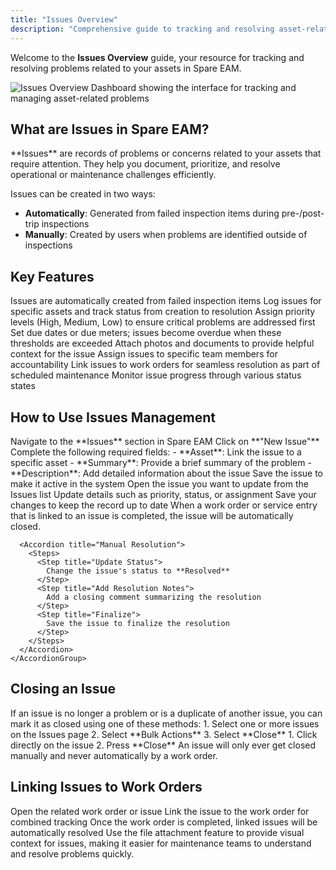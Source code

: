 ```yaml
---
title: "Issues Overview"
description: "Comprehensive guide to tracking and resolving asset-related problems in Spare EAM using the Issues system for efficient maintenance management"
---
```


Welcome to the **Issues Overview** guide, your resource for tracking and resolving problems related to your assets in Spare EAM.

![Issues Overview Dashboard showing the interface for tracking and managing asset-related problems](/images/spare-eam/issues-overview-dashboard.png)

## What are Issues in Spare EAM?

<Info>
**Issues** are records of problems or concerns related to your assets that require attention. They help you document, prioritize, and resolve operational or maintenance challenges efficiently.
</Info>

Issues can be created in two ways:
- **Automatically**: Generated from failed inspection items during pre-/post-trip inspections
- **Manually**: Created by users when problems are identified outside of inspections

## Key Features

<CardGroup cols={2}>
  <Card title="Automatic Creation" icon="magic-wand">
    Issues are automatically created from failed inspection items
  </Card>
  <Card title="Issue Tracking" icon="list-check">
    Log issues for specific assets and track status from creation to resolution
  </Card>
  <Card title="Prioritization" icon="exclamation">
    Assign priority levels (High, Medium, Low) to ensure critical problems are addressed first
  </Card>
  <Card title="Due Date Management" icon="calendar">
    Set due dates or due meters; issues become overdue when these thresholds are exceeded
  </Card>
  <Card title="File Attachments" icon="paperclip">
    Attach photos and documents to provide helpful context for the issue
  </Card>
  <Card title="Team Collaboration" icon="users">
    Assign issues to specific team members for accountability
  </Card>
  <Card title="Work Order Integration" icon="link">
    Link issues to work orders for seamless resolution as part of scheduled maintenance
  </Card>
  <Card title="Status Tracking" icon="chart-line">
    Monitor issue progress through various status states
  </Card>
</CardGroup>

## How to Use Issues Management

<Tabs>
  <Tab title="Creating an Issue">
    <Steps>
      <Step title="Navigate to Issues">
        Navigate to the **Issues** section in Spare EAM
      </Step>
      <Step title="Start New Issue">
        Click on **"New Issue"**
      </Step>
      <Step title="Fill Required Details">
        Complete the following required fields:
        - **Asset**: Link the issue to a specific asset
        - **Summary**: Provide a brief summary of the problem
        - **Description**: Add detailed information about the issue
      </Step>
      <Step title="Save and Activate">
        Save the issue to make it active in the system
      </Step>
    </Steps>
  </Tab>
  
  <Tab title="Updating Issues">
    <Steps>
      <Step title="Open Issue">
        Open the issue you want to update from the Issues list
      </Step>
      <Step title="Modify Details">
        Update details such as priority, status, or assignment
      </Step>
      <Step title="Save Changes">
        Save your changes to keep the record up to date
      </Step>
    </Steps>
  </Tab>
  
  <Tab title="Resolving Issues">
    <AccordionGroup>
      <Accordion title="Through Work Orders or Service Entries">
        When a work order or service entry that is linked to an issue is completed, the issue will be automatically closed.
      </Accordion>
      
      <Accordion title="Manual Resolution">
        <Steps>
          <Step title="Update Status">
            Change the issue's status to **Resolved**
          </Step>
          <Step title="Add Resolution Notes">
            Add a closing comment summarizing the resolution
          </Step>
          <Step title="Finalize">
            Save the issue to finalize the resolution
          </Step>
        </Steps>
      </Accordion>
    </AccordionGroup>
  </Tab>
</Tabs>

## Closing an Issue

<Callout type="info">
If an issue is no longer a problem or is a duplicate of another issue, you can mark it as closed using one of these methods:
</Callout>

<Tabs>
  <Tab title="Bulk Actions">
    1. Select one or more issues on the Issues page
    2. Select **Bulk Actions**
    3. Select **Close**
  </Tab>
  
  <Tab title="Individual Issue">
    1. Click directly on the issue
    2. Press **Close**
  </Tab>
</Tabs>

<Warning>
An issue will only ever get closed manually and never automatically by a work order.
</Warning>

## Linking Issues to Work Orders

<Steps>
  <Step title="Access Related Items">
    Open the related work order or issue
  </Step>
  <Step title="Create Link">
    Link the issue to the work order for combined tracking
  </Step>
  <Step title="Automatic Resolution">
    Once the work order is completed, linked issues will be automatically resolved
  </Step>
</Steps>

<Tip>
Use the file attachment feature to provide visual context for issues, making it easier for maintenance teams to understand and resolve problems quickly.
</Tip>